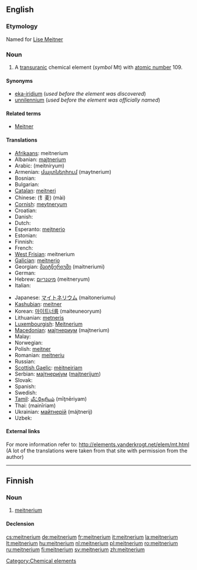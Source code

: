 {{wikipedia}}
{{also|Meitnerium}}
==English==

{{elements|Mt|hassium|Hs|darmstadtium|Ds}}

===Etymology===
Named for [[w:Lise Meitner|Lise Meitner]]

===Noun===
{{en-noun|-}}

# A [[transuranic]] chemical element (''symbol'' Mt) with [[atomic number]] 109.

====Synonyms====
* [[eka-iridium]] (''used before the element was discovered'')
* [[unnilennium]] (''used before the element was officially named'')

====Related terms====
* [[w:Lise Meitner|Meitner]]

====Translations====
{{top}}
* [[Afrikaans]]: meitnerium
* Albanian: [[majtnerium]]
* Arabic: {{Arab|[[ميتنريوم]]}} (meitníryum) {{m}}
* Armenian: [[մայտներիում]] (maytnerium)
* Bosnian: {{t-|bs|meitnerij}}
* Bulgarian: {{t-|bg|мейтнерий|m|tr=méjtnerij|sc=Cyrl}}
* [[Catalan]]: [[meitneri]]
* Chinese: (钅麦) (mài)
* [[Cornish]]: [[meytneryum]]
* Croatian: {{t-|hr|meitnerij}}
* Danish: {{t-|da|meitnerium}}
* Dutch: {{t+|nl|meitnerium|n}}
* Esperanto: [[mejtnerio]]
* Estonian: {{t-|et|meitneerium}}
* Finnish: {{t+|fi|meitnerium}}
* French: {{t+|fr|meitnérium|m}}
* [[West Frisian]]: meitnerium
* [[Galician]]: [[meitnerio]]
* Georgian: [[მაიტნერიუმი]] (maitneriumi)
* German: {{t+|de|Meitnerium|n}}
* Hebrew: [[מיטנריום]] (meitneryum)
* Italian: {{t-|it|meitnerio|m}}
{{mid}}
* Japanese: [[マイトネリウム]] (maitoneriumu)
* [[Kashubian]]: [[meitner]]
* Korean: [[마이트너륨]] (maiteuneoryum)
* Lithuanian: [[metneris]]
* [[Luxembourgish]]: [[Meitnerium]]
* [[Macedonian]]: [[мајтнериум]] (majtnerium) {{m}}
* Malay: {{t-|ms|meitnerium|xs=Malay}}
* Norwegian: {{t-|no|meitnerium}}
* Polish: [[meitner]] {{m}}
* Romanian: [[meitneriu]] {{n}}
* Russian: {{t-|ru|мейтнерий|m|tr=méjtnerij|sc=Cyrl}}
* [[Scottish Gaelic]]: [[mèitneiriam]]
* Serbian: [[мајтнеријум]] ([[majtnerijum]]) {{m}}
* Slovak: {{t-|sk|meitnerium}}
* Spanish: {{t+|es|meitnerio|m}}
* Swedish: {{t+|sv|meitnerium}}
* [[Tamil]]: [[மீட்நேரியம்]] (mīţnēriyam)
* Thai: {{Thai|[[ไมต์นีเรียม]]}} (mainīriam)
* Ukrainian: [[майтнерій]] (májtnerij) {{m}}
* Uzbek: {{t-|uz|мейтнерий|tr=meitneriy|sc=Cyrl|xs=Uzbek}}
{{bottom}}

====External links====
For more information refer to:
http://elements.vanderkrogt.net/elem/mt.html
(A lot of the translations were taken from that site with permission from the author)

[[Category:Chemical elements]]

----

==Finnish==
{{wikipedia|lang=fi}}

===Noun===
{{infl|fi|noun}}

# {{element|lang=fi}} [[#English|meitnerium]]

====Declension====
{{fi-decl-tuoli|meitnerium|np=1}}

[[cs:meitnerium]]
[[de:meitnerium]]
[[fr:meitnerium]]
[[it:meitnerium]]
[[la:meitnerium]]
[[lt:meitnerium]]
[[hu:meitnerium]]
[[nl:meitnerium]]
[[pl:meitnerium]]
[[ro:meitnerium]]
[[ru:meitnerium]]
[[fi:meitnerium]]
[[sv:meitnerium]]
[[zh:meitnerium]]